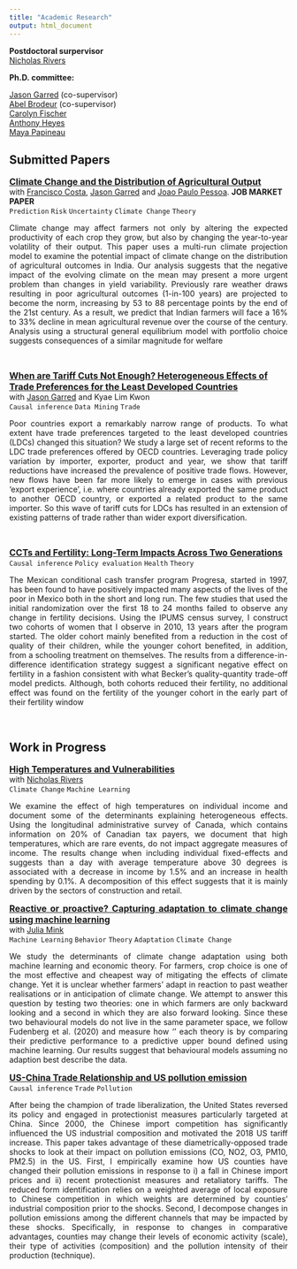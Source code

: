```yaml
---
title: "Academic Research"
output: html_document
---
```


<b>Postdoctoral surpervisor</b> <br>
[Nicholas Rivers](https://sites.google.com/site/nicholasjrivers/) <br>

<b>Ph.D. committee:</b> <br>
<div style="text-align: justify">
[Jason Garred](http://web5.uottawa.ca/www5/jasongarred/index.html) (co-supervisor) <br>
[Abel Brodeur](https://sites.google.com/site/abelbrodeur/home?authuser=0) (co-supervisor) <br>
[Carolyn Fischer](https://www.rff.org/people/carolyn-fischer/)<br>
[Anthony Heyes](https://anthonyheyes.wordpress.com/)<br>
[Maya Papineau](https://sites.google.com/site/mayapapineau/home)
</div>

## Submitted Papers



<font size="3">[<b>Climate Change and the Distribution of Agricultural Output </b>](https://osf.io/preprints/socarxiv/yxzfu/)</font> <br>
with [Francisco Costa](https://sites.google.com/site/fjmcosta/), [Jason Garred](http://web5.uottawa.ca/www5/jasongarred/index.html) and [Joao Paulo Pessoa](https://sites.google.com/site/joaopaulocnpessoa/). __JOB MARKET PAPER__<br>
`Prediction` `Risk` `Uncertainty` `Climate Change` `Theory`

<div style="text-align: justify">Climate change may affect farmers not only by altering the expected productivity
of each crop they grow, but also by changing the year-to-year volatility of their output.
This paper uses a multi-run climate projection model to examine the potential impact
of climate change on the distribution of agricultural outcomes in India. Our analysis
suggests that the negative impact of the evolving climate on the mean may present a
more urgent problem than changes in yield variability. Previously rare weather draws
resulting in poor agricultural outcomes (1-in-100 years) are projected to become the
norm, increasing by 53 to 88 percentage points by the end of the 21st century. As a
result, we predict that Indian farmers will face a 16% to 33% decline in mean agricultural
revenue over the course of the century. Analysis using a structural general equilibrium
model with portfolio choice suggests consequences of a similar magnitude for welfare</div>
<br>

<font size="3">[<b>When are Tariff Cuts Not Enough? Heterogeneous Effects of Trade Preferences for the Least Developed Countries</b>](http://web5.uottawa.ca/www5/jasongarred/ForgeGarredKwon2021.pdf)</font> <br>
with [Jason Garred](http://web5.uottawa.ca/www5/jasongarred/index.html) and Kyae Lim Kwon <br>
`Causal inference` `Data Mining` `Trade` 

<div style="text-align: justify">
Poor countries export a remarkably narrow range of products.  To what extent have trade preferences targeted to the least developed countries (LDCs) changed this situation?  We study a large set of recent reforms to the LDC trade preferences offered by OECD countries.  Leveraging trade policy variation by importer, exporter, product and year, we show that tariff reductions have increased the prevalence of positive trade flows.  However, new flows have been far more likely to emerge in cases with previous 'export experience', i.e.\ where countries already exported the same product to another OECD country, or exported a related product to the same importer.  So this wave of tariff cuts for LDCs has resulted in an extension of existing patterns of trade rather than wider export diversification.

 </div>
<br>

<font size="3">[<b>CCTs and Fertility: Long-Term Impacts Across Two Generations</b>](CCTs_and_Fertility__Long_Term_Impacts_Across_Two_Generations_JHR.pdf)</font> <br>
`Causal inference` `Policy evaluation` `Health` `Theory`

<div style="text-align: justify">The Mexican conditional cash transfer program Progresa, started in 1997, has been found to have positively impacted many aspects of the lives of the poor in Mexico both in the short and long run. The few studies that used the initial randomization over the first 18 to 24 months failed to observe any change in fertility decisions. Using the IPUMS census survey, I construct two cohorts of women that I observe in 2010, 13 years after the program started. The older cohort mainly benefited from a reduction in the cost of quality of their children, while the younger cohort benefited, in addition, from a schooling treatment on themselves. The results from a difference-in-difference identification strategy suggest a significant negative effect on fertility in a fashion consistent with what Becker’s quality-quantity trade-off model predicts. Although, both cohorts reduced their fertility, no additional effect was found on the fertility of the younger cohort in the early part of their fertility window </div> <br>


## Work in Progress

<font size="3">[<b>High Temperatures and Vulnerabilities</b>]()</font> <br>
with [Nicholas Rivers](https://sites.google.com/site/nicholasjrivers/) <br>
`Climate Change` `Machine Learning`  

<div style="text-align: justify">
We examine the effect of high temperatures on individual income and document some of the determinants explaining heterogeneous effects. Using the longitudinal administrative survey of Canada, which contains information on 20\% of Canadian tax payers, we document that high temperatures, which are rare events, do not impact aggregate measures of income. The results change when including individual fixed-effects and suggests than a day with average temperature above 30 degrees is associated with a decrease in income by 1.5\% and an increase in health spending by 0.1\%. A decomposition of this effect suggests that it is mainly driven by the sectors of construction and retail.

<font size="3">[<b>Reactive or proactive? Capturing adaptation to climate change using machine learning</b>]()</font> <br>
with [Julia Mink](https://julia-thompson.github.io/Julia-Mink/) <br>
`Machine Learning` `Behavior` `Theory` `Adaptation` `Climate Change`

<div style="text-align: justify">
We study the determinants of climate change adaptation using both machine learning and economic theory. For farmers, crop choice is one of the most effective and cheapest way of mitigating the effects of climate change. Yet it is unclear whether farmers’ adapt in reaction to past weather realisations or in anticipation of climate change. 
We attempt to answer this question by testing two theories: one in which farmers are only backward looking and a second in which they are also forward looking. Since these two behavioural models do not live in the same parameter space, we follow Fudenberg et al. (2020) and measure how ‘\textit{complete}’ each theory is by comparing their predictive performance to a predictive upper bound defined using machine learning. Our results suggest that behavioural models assuming no adaption best describe the data.


<font size="3">[<b>US-China Trade Relationship and US pollution emission</b>]()</font> <br>
`Causal inference` `Trade` `Pollution` <br>
<div style="text-align: justify">
After being the champion of trade liberalization, the United States reversed its policy and engaged in protectionist measures particularly targeted at China. Since 2000, the Chinese import competition has significantly influenced the US industrial composition and motivated the 2018 US tariff increase. This paper takes advantage of these diametrically-opposed trade shocks to look at their impact on pollution emissions (CO, NO2, O3, PM10, PM2.5) in the US. First, I empirically examine how US counties have changed their pollution emissions in response to i) a fall in Chinese import prices and ii) recent protectionist measures and retaliatory tariffs. The reduced form identification relies on a weighted average of local exposure to Chinese competition in which weights are determined by counties' industrial composition prior to the shocks. Second, I decompose changes in pollution emissions among the different channels that may be impacted by these shocks. Specifically, in response to changes in comparative advantages, counties may change their levels of economic activity (scale), their type of activities (composition) and the pollution intensity of their production (technique).



